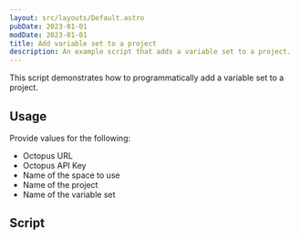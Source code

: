```yaml
---
layout: src/layouts/Default.astro
pubDate: 2023-01-01
modDate: 2023-01-01
title: Add variable set to a project
description: An example script that adds a variable set to a project.
---
```


This script demonstrates how to programmatically add a variable set to a project.

## Usage

Provide values for the following:
- Octopus URL
- Octopus API Key
- Name of the space to use
- Name of the project
- Name of the variable set

## Script

<AddLibrarySetToProjectScripts />